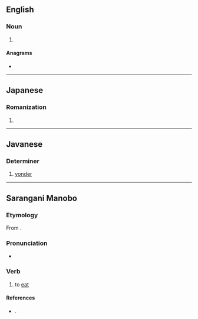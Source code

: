 {{also|käen|kän|k'än|kaën}}

==English==

===Noun===
{{en-noun}}

# {{synonym of|en|khene}}

====Anagrams====
* {{anagrams|en|a=aekn|Kane|Kean|aken|enka|kena|nake}}

----

==Japanese==

===Romanization===
{{ja-romaji}}

# {{ja-romanization of|かえん}}

----

==Javanese==

===Determiner===
{{head|jv|determiner}}

# {{label|jv|Cirebon}} [[yonder]]

----

==Sarangani Manobo==

===Etymology===
From {{inh|mbs|poz-pro|*kaən}}.

===Pronunciation===
* {{IPA|mbs|/kaən/}}

===Verb===
{{head|mbs|verb}}

# to [[eat]]

====References====
* {{cite book |last=DuBois |first=Carl |year=2016 |title=Sarangani Manobo Dictionary |publisher=Summer Institute of Linguistics |url=https://www.sil.org/system/files/reapdata/13/92/31/139231769917087812275958932325476414175/mbsDIC_2016.pdf}}.